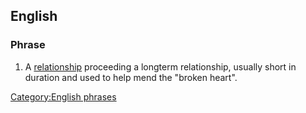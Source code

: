 ==English==

===Phrase===
{{infl|en|phrase}}

# {{idiom}} A [[relationship]] proceeding a longterm relationship, usually short in duration and used to help mend the "broken heart".

[[Category:English phrases]]